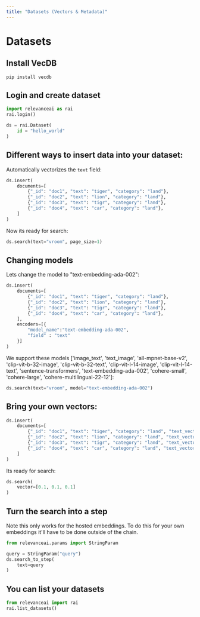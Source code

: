 ```yaml
---
title: "Datasets (Vectors & Metadata)"
---
```


# Datasets

## Install VecDB
```
pip install vecdb
```

## Login and create dataset
```python Python
import relevanceai as rai
rai.login()

ds = rai.Dataset(
    id = "hello_world"
)
```

## Different ways to insert data into your dataset:
Automatically vectorizes the `text` field:
```python Python
ds.insert(
    documents=[
        {"_id": "doc1", "text": "tiger", "category": "land"},
        {"_id": "doc2", "text": "lion", "category": "land"},
        {"_id": "doc3", "text": "tigr", "category": "land"},
        {"_id": "doc4", "text": "car", "category": "land"},
    ]
)
```
Now its ready for search:
```python Python
ds.search(text="vroom", page_size=1)
```

## Changing models
Lets change the model to "text-embedding-ada-002":
```python Python
ds.insert(
    documents=[
        {"_id": "doc1", "text": "tiger", "category": "land"},
        {"_id": "doc2", "text": "lion", "category": "land"},
        {"_id": "doc3", "text": "tigr", "category": "land"},
        {"_id": "doc4", "text": "car", "category": "land"},
    ],
    encoders=[{
        "model_name":"text-embedding-ada-002",
        "field" : "text"
    }]
)
```
We support these models ['image_text', 'text_image', 'all-mpnet-base-v2', 'clip-vit-b-32-image', 'clip-vit-b-32-text', 'clip-vit-l-14-image', 'clip-vit-l-14-text', 'sentence-transformers', 'text-embedding-ada-002', 'cohere-small', 'cohere-large', 'cohere-multilingual-22-12']:
```python Python
ds.search(text="vroom", model="text-embedding-ada-002")
```


## Bring your own vectors:
```python Python
ds.insert(
    documents=[
        {"_id": "doc1", "text": "tiger", "category": "land", "text_vector_" : [0.1, 0.1, 0.1]},
        {"_id": "doc2", "text": "lion", "category": "land", "text_vector_" : [0.2, 0.2, 0.2]},
        {"_id": "doc3", "text": "tigr", "category": "land", "text_vector_" : [0.3, 0.3, 0.3]},
        {"_id": "doc4", "text": "car", "category": "land", "text_vector_" : [0.4, 0.4, 0.4]},
    ]
)
```
Its ready for search:
```python Python
ds.search(
    vector=[0.1, 0.1, 0.1]
)
```

## Turn the search into a step
Note this only works for the hosted embeddings. To do this for your own embeddings it'll have to be done outside of the chain.
```python Python
from relevanceai.params import StringParam

query = StringParam("query")
ds.search_to_step(
    text=query
)
```

## You can list your datasets
```python Python
from relevanceai import rai
rai.list_datasets()
```